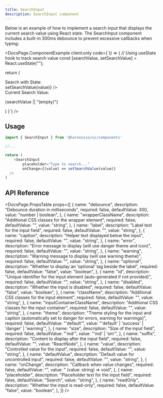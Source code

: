 ```yaml
---
title: SearchInput
description: SearchInput component
---
```



Below is an example of how to implement a search input that displays the current search value using React state. The SearchInput component includes a built-in 300ms debounce to prevent excessive callbacks when typing:

<DocsPage.ComponentExample client:only code={`() => {
  // Using useState hook to track search value
  const [searchValue, setSearchValue] = React.useState("");

return (

<div className="flex flex-col gap-6 min-w-[400px]">
  <div className="mb-2 w-full font-bold mt-6">Search with State:</div>
  <SearchInput
    placeholder="Type to search..."
    onChange={(value) => setSearchValue(value)}
  />
  <div className="rounded-md border p-3">
    <div className="text-sm font-medium underline underline-offset-2">
      Current Search Value:
    </div>
    <p className="mt-1 font-mono text-sm">{searchValue || "(empty)"}</p>
  </div>
</div>
) }`} />

## Usage

```typescript jsx
import { SearchInput } from '@harnessio/ui/components'

//...

return (
    <SearchInput
        placeholder="Type to search..."
        onChange={(value) => setSearchValue(value)}
  />
)
```

## API Reference

<DocsPage.PropsTable
  props={[
    {
      name: "debounce",
      description: "Debounce duration in milliseconds",
      required: false,
      defaultValue: 300,
      value: "number | boolean",
    },
    {
      name: "wrapperClassName",
      description: "Additional CSS classes for the wrapper element",
      required: false,
      defaultValue: "",
      value: "string",
    },
    {
      name: "label",
      description: "Label text for the input field",
      required: false,
      defaultValue: "",
      value: "string",
    },
    {
      name: "caption",
      description: "Helper text displayed below the input",
      required: false,
      defaultValue: "",
      value: "string",
    },
    {
      name: "error",
      description: "Error message to display (will use danger theme and icon)",
      required: false,
      defaultValue: "",
      value: "string",
    },
    {
      name: "warning",
      description: "Warning message to display (will use warning theme)",
      required: false,
      defaultValue: "",
      value: "string",
    },
    {
      name: "optional",
      description: "Whether to display an 'optional' tag beside the label",
      required: false,
      defaultValue: "false",
      value: "boolean",
    },
    {
      name: "id",
      description:
        "Unique identifier for the input element (auto-generated if not provided)",
      required: false,
      defaultValue: "",
      value: "string",
    },
    {
      name: "disabled",
      description: "Whether the input is disabled",
      required: false,
      defaultValue: "false",
      value: "boolean",
    },
    {
      name: "className",
      description: "Additional CSS classes for the input element",
      required: false,
      defaultValue: "",
      value: "string",
    },
    {
      name: "inputContainerClassName",
      description: "Additional CSS classes for the input container",
      required: false,
      defaultValue: "",
      value: "string",
    },
    {
      name: "theme",
      description:
        "Theme styling for the input and caption (automatically set to danger for errors, warning for warnings)",
      required: false,
      defaultValue: "'default'",
      value: "'default' | 'success' | 'danger' | 'warning'",
    },
    {
      name: "size",
      description: "Size of the input field",
      required: false,
      defaultValue: "'md'",
      value: "'md' | 'sm'",
    },
    {
      name: "suffix",
      description: "Content to display after the input field",
      required: false,
      defaultValue: "",
      value: "ReactNode",
    },
    {
      name: "value",
      description: "Controlled value for the input",
      required: false,
      defaultValue: "",
      value: "string",
    },
    {
      name: "defaultValue",
      description: "Default value for uncontrolled input",
      required: false,
      defaultValue: "",
      value: "string",
    },
    {
      name: "onChange",
      description: "Callback when value changes",
      required: false,
      defaultValue: "",
      value: " (value: string) => void",
    },
    {
      name: "placeholder",
      description: "Placeholder text for the input field",
      required: false,
      defaultValue: "Search",
      value: "string",
    },
    {
      name: "readOnly",
      description: "Whether the input is read-only",
      required: false,
      defaultValue: "false",
      value: "boolean",
    },
  ]}
/>
